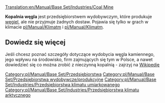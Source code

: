 [[Translation:en/Manual/Base Set/Industries/Coal Mine]]

{{pl/Manual/Base Set/Przedsiębiorstwa|image=en/Manual/Base Set/Industries/Coalmine.png
|name=Kopalnia węgla
|climates=[[pl/Manual/Klimat]], [[pl/Manual/Klimat]].
|accepts=Nic
|produces=[[pl/Manual/Base Set/Cargos/Węgiel|Węgiel]]
}}

'''Kopalnia węgla''' jest przedsiębiorstwem wydobywczym, które produkuje [[pl/Manual/Base Set/Cargos/Węgiel|węgiel]], ale nie przyjmuje żadnych dostaw. Pojawia się tylko w grach w klimacie [[pl/Manual/Klimat]]m i [[pl/Manual/Klimat]]m.

== Dowiedz się więcej ==
Jeśli chcesz poznać szczegóły dotyczące wydobycia węgla kamiennego, jego wpływu na środowisko, firm zajmujących się tym w Polsce, a nawet dowiedzieć się co można zrobić z nieczynną kopalnią - zajrzyj na [https://pl.wikipedia.org/wiki/Kopalnia_w%C4%99gla_kamiennego Wikipedię]

{{pl/Manual/Navbox Industries}}

[[Category:pl/Manual/Base Set/Przedsiębiorstwa]]
[[Category:pl/Manual/Base Set/Przedsiębiorstwa wydobywcze/produkcyjne]]
[[Category:pl/Manual/Base Set/Industries/Przedsiębiorstwa klimatu umiarkowanego]]
[[Category:pl/Manual/Base Set/Industries/Przedsiębiorstwa klimatu arktycznego]]